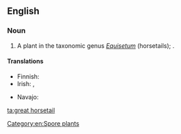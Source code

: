 ==English==

===Noun===
{{en-noun}}

# A plant in the taxonomic genus ''[[Equisetum]]'' (horsetails); {{taxlink|Equisetum telmateia|species|noshow=1}}.

====Translations====
{{trans-top|plant}}
* Finnish: {{t|fi|jättikorte}}
* Irish: {{t+|ga|feadóg|f}}, {{t|ga|eireaball capaill mór|m}}
{{trans-mid}}
* Navajo: {{t|nv|ałtį́į́ jikʼáshí}}
{{trans-bottom}}

[[Category:en:Spore plants]]

[[ta:great horsetail]]